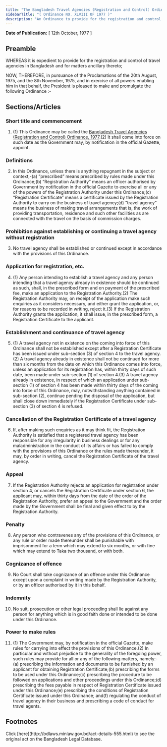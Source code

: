 ```yaml
---
title: "The Bangladesh Travel Agencies (Registration and Control) Ordinance, 1977"
sidebarTitle: "( Ordinance NO. XLVIII OF 1977 )"
description: "An Ordinance to provide for the registration and control of travel agencies in Bangladesh."
---
```


**Date of Publication:** [ 12th October, 1977 ]

## Preamble

WHEREAS it is expedient to provide for the registration and control of travel agencies in Bangladesh and for matters ancillary thereto;

NOW, THEREFORE, in pursuance of the Proclamations of the 20th August, 1975, and the 8th November, 1975, and in exercise of all powers enabling him in that behalf, the President is pleased to make and promulgate the following Ordinance :-

## Sections/Articles

### Short title and commencement

1. (1) This Ordinance may be called the [Bangladesh Travel Agencies (Registration and Control) Ordinance, 1977](/act-555.html "Bangladesh Travel Agencies (Registration and Control) Ordinance, 1977").(2) It shall come into force on such date as the Government may, by notification in the official Gazette, appoint.

### Definitions

2. In this Ordinance, unless there is anything repugnant in the subject or context,-(a) “prescribed” means prescribed by rules made under this Ordinance;(b) “Registration Authority” means an officer authorised by Government by notification in the official Gazette to exercise all or any of the powers of the Registration Authority under this Ordinance;(c) “Registration Certificate” means a certificate issued by the Registration Authority to carry on the business of travel agency;(d) “travel agency” means the business of making travel arrangements that is, the work of providing transportation, residence and such other facilities as are connected with the travel on the basis of commission charges.

### Prohibition against establishing or continuing a travel agency without registration

3. No travel agency shall be established or continued except in accordance with the provisions of this Ordinance.

### Application for registration, etc.

4. (1) Any person intending to establish a travel agency and any person intending that a travel agency already in existence should be continued as such, shall, in the prescribed form and on payment of the prescribed fee, make an application to the Registration Authority.(2) The Registration Authority may, on receipt of the application make such enquiries as it considers necessary, and either grant the application, or, for reasons to be recorded in writing, reject it.(3) If the Registration Authority grants the application, it shall issue, in the prescribed form, a Registration Certificate to the applicant.

### Establishment and continuance of travel agency

5. (1) A travel agency not in existence on the coming into force of this Ordinance shall not be established except after a Registration Certificate has been issued under sub-section (3) of section 4 to the travel agency.(2) A travel agency already in existence shall not be continued for more than six months from the date on which this Ordinance comes into force, unless an application for its registration has, within thirty days of such date, been made under sub-section (1) of section 4.(3) A travel agency already in existence, in respect of which an application under sub-section (1) of section 4 has been made within thirty days of the coming into force of this Ordinance, may, notwithstanding anything contained in sub-section (2), continue pending the disposal of the application, but shall close down immediately if the Registration Certificate under sub-section (3) of section 4 is refused.

### Cancellation of the Registration Certificate of a travel agency

6. If, after making such enquiries as it may think fit, the Registration Authority is satisfied that a registered travel agency has been responsible for any irregularity in business dealings or for any maladministration in the conduct of its affairs or has failed to comply with the provisions of this Ordinance or the rules made thereunder, it may, by order in writing, cancel the Registration Certificate of the travel agency.

### Appeal

7. If the Registration Authority rejects an application for registration under section 4, or cancels the Registration Certificate under section 6, the applicant may, within thirty days from the date of the order of the Registration Authority, prefer an appeal to the Government and the order made by the Government shall be final and given effect to by the Registration Authority.

### Penalty

8. Any person who contravenes any of the provisions of this Ordinance, or any rule or order made thereunder shall be punishable with imprisonment for a term which may extend to six months, or with fine which may extend to Taka two thousand, or with both.

### Cognizance of offence

9. No Court shall take cognizance of an offence under this Ordinance except upon a complaint in writing made by the Registration Authority, or by an officer authorised by it in this behalf.

### Indemnity

10. No suit, prosecution or other legal proceeding shall lie against any person for anything which is in good faith done or intended to be done under this Ordinance.

### Power to make rules

11. (1) The Government may, by notification in the official Gazette, make rules for carrying into effect the provisions of this Ordinance.(2) In particular and without prejudice to the generality of the foregoing power, such rules may provide for all or any of the following matters, namely:-(a) prescribing the information and documents to be furnished by an applicant for obtaining Registration Certificate;(b) prescribing the forms to be used under this Ordinance;(c) prescribing the procedure to be followed on applications and other proceedings under this Ordinance;(d) prescribing the fees payable in respect of Registration Certificate issued under this Ordinance;(e) prescribing the conditions of Registration Certificate issued under this Ordinance; and(f) regulating the conduct of travel agency in their business and prescribing a code of conduct for travel agents.

## Footnotes

<Note>
  Click [here](http://bdlaws.minlaw.gov.bd/act-details-555.html) to see the original act on the Bangladesh Legal Database.
</Note>

